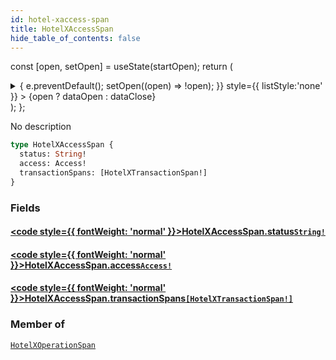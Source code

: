 ```yaml
---
id: hotel-xaccess-span
title: HotelXAccessSpan
hide_table_of_contents: false
---
```






const [open, setOpen] = useState(startOpen);
return (
<details {...(open ? { open: true } : {})} className="details" style={{ border:'none', boxShadow:'none', background:'var(--ifm-background-color)' }}>
<summary
onClick={(e) => {
e.preventDefault();
setOpen((open) => !open);
}}
style={{ listStyle:'none' }} >
{open ? dataOpen : dataClose}
</summary>
{open && children}
</details>
);
};

No description

```graphql
type HotelXAccessSpan {
  status: String!
  access: Access!
  transactionSpans: [HotelXTransactionSpan!]
}
```

### Fields

#### [<code style={{ fontWeight: 'normal' }}>HotelXAccessSpan.<b>status</b></code>](#)<Bullet />[`String!`](/api/scalars/string) <Badge class="badge badge--secondary" text="non-null"/> <Badge class="badge badge--secondary" text="scalar"/>

>

#### [<code style={{ fontWeight: 'normal' }}>HotelXAccessSpan.<b>access</b></code>](#)<Bullet />[`Access!`](/api/objects/access) <Badge class="badge badge--secondary" text="non-null"/> <Badge class="badge badge--secondary" text="object"/>

>

#### [<code style={{ fontWeight: 'normal' }}>HotelXAccessSpan.<b>transactionSpans</b></code>](#)<Bullet />[`[HotelXTransactionSpan!]`](/api/objects/hotel-xtransaction-span) <Badge class="badge badge--secondary" text="list"/> <Badge class="badge badge--secondary" text="object"/>

>

### Member of

[`HotelXOperationSpan`](/api/objects/hotel-xoperation-span) <Badge class="badge badge--secondary" text="object"/>
